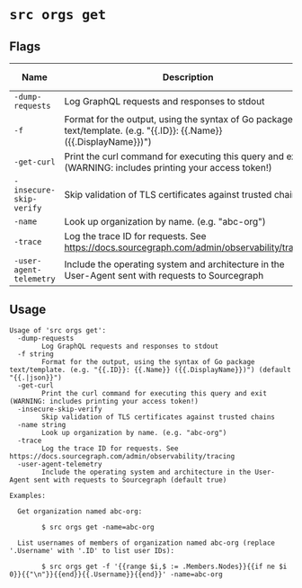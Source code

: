 # `src orgs get`


## Flags

| Name | Description | Default Value |
|------|-------------|---------------|
| `-dump-requests` | Log GraphQL requests and responses to stdout | `false` |
| `-f` | Format for the output, using the syntax of Go package text/template. (e.g. "\{\{.ID\}\}: \{\{.Name\}\} (\{\{.DisplayName\}\})") | `{{.|json}}` |
| `-get-curl` | Print the curl command for executing this query and exit (WARNING: includes printing your access token!) | `false` |
| `-insecure-skip-verify` | Skip validation of TLS certificates against trusted chains | `false` |
| `-name` | Look up organization by name. (e.g. "abc-org") |  |
| `-trace` | Log the trace ID for requests. See https://docs.sourcegraph.com/admin/observability/tracing | `false` |
| `-user-agent-telemetry` | Include the operating system and architecture in the User-Agent sent with requests to Sourcegraph | `true` |


## Usage

```
Usage of 'src orgs get':
  -dump-requests
    	Log GraphQL requests and responses to stdout
  -f string
    	Format for the output, using the syntax of Go package text/template. (e.g. "{{.ID}}: {{.Name}} ({{.DisplayName}})") (default "{{.|json}}")
  -get-curl
    	Print the curl command for executing this query and exit (WARNING: includes printing your access token!)
  -insecure-skip-verify
    	Skip validation of TLS certificates against trusted chains
  -name string
    	Look up organization by name. (e.g. "abc-org")
  -trace
    	Log the trace ID for requests. See https://docs.sourcegraph.com/admin/observability/tracing
  -user-agent-telemetry
    	Include the operating system and architecture in the User-Agent sent with requests to Sourcegraph (default true)

Examples:

  Get organization named abc-org:

    	$ src orgs get -name=abc-org

  List usernames of members of organization named abc-org (replace '.Username' with '.ID' to list user IDs):

    	$ src orgs get -f '{{range $i,$ := .Members.Nodes}}{{if ne $i 0}}{{"\n"}}{{end}}{{.Username}}{{end}}' -name=abc-org



```
	